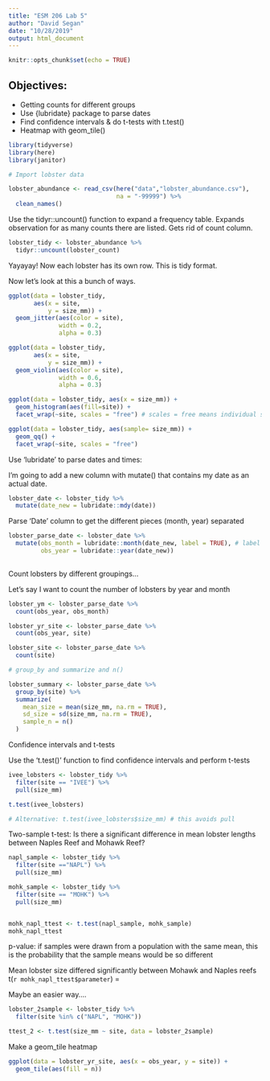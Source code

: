 ```yaml
---
title: "ESM 206 Lab 5"
author: "David Segan"
date: "10/28/2019"
output: html_document
---
```


```r
knitr::opts_chunk$set(echo = TRUE)
```

## Objectives:

- Getting counts for different groups
- Use {lubridate} package to parse dates
- Find confidence intervals & do t-tests with t.test()
- Heatmap with geom_tile()

```r

library(tidyverse)
library(here)
library(janitor)

```


```r

# Import lobster data

lobster_abundance <- read_csv(here("data","lobster_abundance.csv"),
                              na = "-99999") %>% 
  clean_names()

```

Use the tidyr::uncount() function to expand a frequency table. Expands observation for as many counts there are listed. Gets rid of count column.

```r

lobster_tidy <- lobster_abundance %>% 
  tidyr::uncount(lobster_count)

```

Yayayay! Now each lobster has its own row. This is tidy format.

Now let's look at this a bunch of ways.

```r

ggplot(data = lobster_tidy,
       aes(x = site,
           y = size_mm)) +
  geom_jitter(aes(color = site),
              width = 0.2,
              alpha = 0.3)

ggplot(data = lobster_tidy,
       aes(x = site,
           y = size_mm)) +
  geom_violin(aes(color = site),
              width = 0.6,
              alpha = 0.3)

ggplot(data = lobster_tidy, aes(x = size_mm)) +
  geom_histogram(aes(fill=site)) +
  facet_wrap(~site, scales = "free") # scales = free means individual scales can differ based off maxes and mins

ggplot(data = lobster_tidy, aes(sample= size_mm)) +
  geom_qq() +
  facet_wrap(~site, scales = "free")

```


Use 'lubridate' to parse dates and times:

I'm going to add a new column with mutate() that contains my date as an actual date.

```r

lobster_date <- lobster_tidy %>% 
  mutate(date_new = lubridate::mdy(date))

```

Parse 'Date' column to get the different pieces (month, year) separated

```r

lobster_parse_date <- lobster_date %>% 
  mutate(obs_month = lubridate::month(date_new, label = TRUE), # label = true to have name of month instead of the month number
         obs_year = lubridate::year(date_new))
  
```

Count lobsters by different groupings...

Let's say I want to count the number of lobsters by year and month

```r

lobster_ym <- lobster_parse_date %>% 
  count(obs_year, obs_month)

lobster_yr_site <- lobster_parse_date %>% 
  count(obs_year, site)

lobster_site <- lobster_parse_date %>% 
  count(site)

# group_by and summarize and n()

lobster_summary <- lobster_parse_date %>% 
  group_by(site) %>% 
  summarize(
    mean_size = mean(size_mm, na.rm = TRUE),
    sd_size = sd(size_mm, na.rm = TRUE),
    sample_n = n()
  )

```

Confidence intervals and t-tests

Use the 't.test()' function to find confidence intervals and perform t-tests

```r

ivee_lobsters <- lobster_tidy %>% 
  filter(site == "IVEE") %>% 
  pull(size_mm)

t.test(ivee_lobsters)

# Alternative: t.test(ivee_lobsters$size_mm) # this avoids pull

```

Two-sample t-test:
Is there a significant difference in mean lobster lengths between Naples Reef and Mohawk Reef?

```r

napl_sample <- lobster_tidy %>% 
  filter(site =="NAPL") %>% 
  pull(size_mm)

mohk_sample <- lobster_tidy %>% 
  filter(site == "MOHK") %>% 
  pull(size_mm)


mohk_napl_ttest <- t.test(napl_sample, mohk_sample)
mohk_napl_ttest
```

p-value: if samples were drawn from a population with the same mean, this is the probability that the sample means would be so different


Mean lobster size differed significantly between Mohawk and Naples reefs t(`r mohk_napl_ttest$parameter`) = 

Maybe an easier way....

```r

lobster_2sample <- lobster_tidy %>% 
  filter(site %in% c("NAPL", "MOHK"))

ttest_2 <- t.test(size_mm ~ site, data = lobster_2sample)

```

Make a geom_tile heatmap

```r

ggplot(data = lobster_yr_site, aes(x = obs_year, y = site)) +
  geom_tile(aes(fill = n))

```

